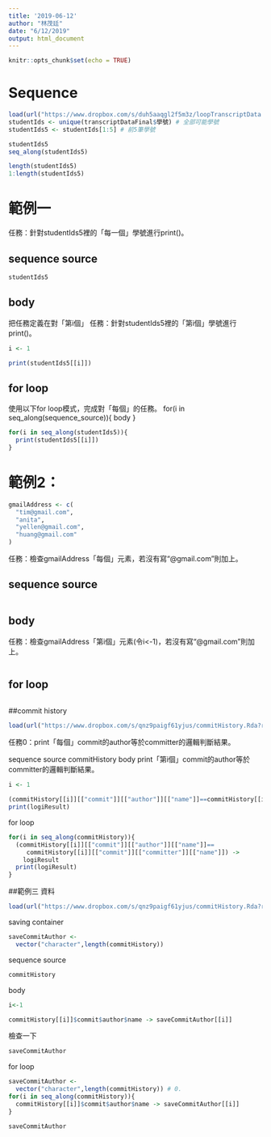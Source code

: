 ```yaml
---
title: '2019-06-12'
author: "林茂廷"
date: "6/12/2019"
output: html_document
---
```


```r
knitr::opts_chunk$set(echo = TRUE)
```

# Sequence

```r
load(url("https://www.dropbox.com/s/duh5aaqgl2f5m3z/loopTranscriptData.Rda?raw=1"))
studentIds <- unique(transcriptDataFinal$學號) # 全部可能學號
studentIds5 <- studentIds[1:5] # 前5筆學號
```

```r
studentIds5
seq_along(studentIds5)
```

```r
length(studentIds5)
1:length(studentIds5)
```

# 範例一

任務：針對studentIds5裡的「每一個」學號進行print()。

## sequence source
```r
studentIds5
```

## body 
把任務定義在對「第i個」
任務：針對studentIds5裡的「第i個」學號進行print()。
```r
i <- 1

print(studentIds5[[i]])
```

## for loop 

使用以下for loop模式，完成對「每個」的任務。
for(i in seq_along(sequence_source)){
  body
}
```r
for(i in seq_along(studentIds5)){
  print(studentIds5[[i]])
}
```

# 範例2：

```r
gmailAddress <- c(
  "tim@gmail.com",
  "anita",
  "yellen@gmail.com",
  "huang@gmail.com"
)
```

任務：檢查gmailAddress「每個」元素，若沒有寫“@gmail.com”則加上。

## sequence source
```r

```

## body
任務：檢查gmailAddress「第i個」元素(令i<-1)，若沒有寫“@gmail.com”則加上。
```r

```

## for loop
```r

```


##commit history
```r
load(url("https://www.dropbox.com/s/qnz9paigf61yjus/commitHistory.Rda?raw=1"))
```

任務0：print「每個」commit的author等於committer的邏輯判斷結果。

sequence source
commitHistory
body
print「第i個」commit的author等於committer的邏輯判斷結果。
```r
i <- 1

(commitHistory[[i]][["commit"]][["author"]][["name"]]==commitHistory[[i]][["commit"]][["committer"]][["name"]]) -> logiResult
print(logiResult)
```
for loop
```r
for(i in seq_along(commitHistory)){
  (commitHistory[[i]][["commit"]][["author"]][["name"]]==
     commitHistory[[i]][["commit"]][["committer"]][["name"]]) ->
    logiResult
  print(logiResult)  
}
```

##範例三
資料
```r
load(url("https://www.dropbox.com/s/qnz9paigf61yjus/commitHistory.Rda?raw=1"))
```
saving container
```r
saveCommitAuthor <-
  vector("character",length(commitHistory))
```
sequence source
```r
commitHistory
```
body
```r
i<-1

commitHistory[[i]]$commit$author$name -> saveCommitAuthor[[i]]
```
檢查一下
```r
saveCommitAuthor
```
for loop
```r
saveCommitAuthor <-
  vector("character",length(commitHistory)) # 0.
for(i in seq_along(commitHistory)){
  commitHistory[[i]]$commit$author$name -> saveCommitAuthor[[i]]
}

saveCommitAuthor
```
















